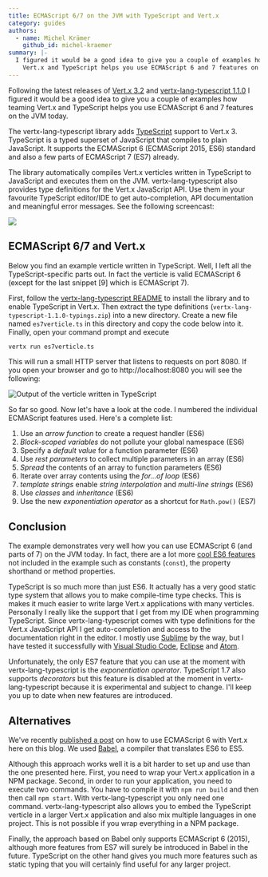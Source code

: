 ```yaml
---
title: ECMAScript 6/7 on the JVM with TypeScript and Vert.x
category: guides
authors:
  - name: Michel Krämer
    github_id: michel-kraemer
summary: |-
  I figured it would be a good idea to give you a couple of examples how teaming
    Vert.x and TypeScript helps you use ECMAScript 6 and 7 features on the JVM today.
---
```



Following the latest releases of [Vert.x 3.2](http://vertx.io) and
[vertx-lang-typescript 1.1.0](https://github.com/michel-kraemer/vertx-lang-typescript)
I figured it would be a good idea to give you a couple of examples how teaming
Vert.x and TypeScript helps you use ECMAScript 6 and 7 features on the JVM today.

The vertx-lang-typescript library adds [TypeScript](http://www.typescriptlang.org/) support to Vert.x 3.
TypeScript is a typed superset of JavaScript that compiles to plain JavaScript. It supports the
ECMAScript 6 (ECMAScript 2015, ES6) standard and also a few parts of ECMAScript 7 (ES7) already.

The library automatically compiles Vert.x verticles written in
TypeScript to JavaScript and executes them on the JVM. vertx-lang-typescript also provides
type definitions for the Vert.x JavaScript API. Use them in your favourite
TypeScript editor/IDE to get auto-completion, API documentation and meaningful error
messages. See the following screencast:

![](https://raw.githubusercontent.com/michel-kraemer/vertx-lang-typescript/aaa67228c998bf9dc64b5f45fb407ef56169efec/screencast.gif)

## ECMAScript 6/7 and Vert.x

Below you find an example verticle written in TypeScript. Well, I left all
the TypeScript-specific parts out. In fact the verticle is valid ECMAScript 6
(except for the last snippet [9] which is ECMAScript 7).

First, follow the [vertx-lang-typescript README](https://github.com/michel-kraemer/vertx-lang-typescript/blob/master/README.md)
to install the library and to enable TypeScript in Vert.x. Then extract the
type definitions (`vertx-lang-typescript-1.1.0-typings.zip`) into a new directory.
Create a new file named `es7verticle.ts` in this directory and copy the code
below into it. Finally, open your command prompt and execute

```bash
vertx run es7verticle.ts
```

This will run a small HTTP server that listens to requests on port 8080. If you
open your browser and go to http://localhost:8080 you will see the following:

![Output of the verticle written in TypeScript](/images/blog/ecmascript-6-7-on-the-jvm-with-typscript-and-vertx/output.png)

So far so good. Now let's have a look at the code. I numbered the individual
ECMAScript features used. Here's a complete list:

1. Use an *arrow function* to create a request handler (ES6)
2. *Block-scoped variables* do not pollute your global namespace (ES6)
3. Specify a *default value* for a function parameter (ES6)
4. Use *rest parameters* to collect multiple parameters in an array (ES6)
5. *Spread* the contents of an array to function parameters (ES6)
6. Iterate over array contents using the *for...of loop* (ES6)
7. *template strings* enable *string interpolation* and *multi-line strings* (ES6)
8. Use *classes* and *inheritance* (ES6)
9. Use the new *exponentiation operator* as a shortcut for `Math.pow()` (ES7)

<Gist url="https://gist.github.com/michel-kraemer/892866038dabcb8376e6" />

## Conclusion

The example demonstrates very well how you can use ECMAScript 6 (and parts of
7) on the JVM today. In fact, there are a lot more
[cool ES6 features](http://es6-features.org/) not included in the example such
as constants (`const`), the property shorthand or method properties.

TypeScript is so much more than just ES6. It actually has a
very good static type system that allows you to make compile-time type checks.
This is makes it much easier to write large Vert.x applications with many
verticles. Personally I really like the support that I get from my IDE when
programming TypeScript. Since vertx-lang-typescript comes with type definitions
for the Vert.x JavaScript API I get auto-completion and access to the documentation
right in the editor. I mostly use [Sublime](http://www.sublimetext.com/) by the
way, but I have tested it successfully with
[Visual Studio Code](https://code.visualstudio.com/), [Eclipse](http://www.eclipse.org/)
and [Atom](https://atom.io/).

Unfortunately, the only ES7 feature that you can use at the moment with
vertx-lang-typescript is the _exponentiation operator_. TypeScript 1.7 also
supports *decorators* but this feature is disabled at the moment in
vertx-lang-typescript because it is experimental and subject to change. I'll
keep you up to date when new features are introduced.

## Alternatives

We've recently [published a post](/blog/vert-x-es6-back-to-the-future/)
on how to use ECMAScript 6 with Vert.x here on this blog. We used [Babel](https://babeljs.io/), a
compiler that translates ES6 to ES5.

Although this approach works well it is a bit harder to set up and use than the
one presented here. First, you need to wrap your Vert.x application in a NPM package.
Second, in order to run your application, you need to execute two commands.
You have to compile it with `npm run build` and then then call `npm start`.
With vertx-lang-typescript you only need one command. vertx-lang-typescript
also allows you to embed the TypeScript verticle in a larger Vert.x application
and also mix multiple languages in one project. This is not possible if you wrap
everything in a NPM package.

Finally, the approach based on Babel only supports ECMAScript 6 (2015), although
more features from ES7 will surely be introduced in Babel in the future.
TypeScript on the other hand gives you much more features such as static
typing that you will certainly find useful for any larger project.
